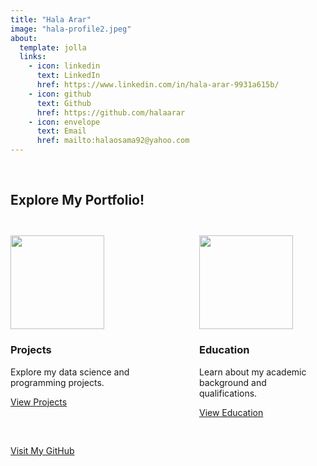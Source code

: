 ```yaml
---
title: "Hala Arar"
image: "hala-profile2.jpeg"
about:
  template: jolla
  links:
    - icon: linkedin
      text: LinkedIn
      href: https://www.linkedin.com/in/hala-arar-9931a615b/
    - icon: github
      text: Github
      href: https://github.com/halaarar
    - icon: envelope
      text: Email
      href: mailto:halaosama92@yahoo.com
---
```


<br>

::: {.center-content}
## Explore My Portfolio!
:::

::: {style="display: flex; justify-content: center; gap: 100px; margin: 30px 0;"}
::: {.grid-item style="width: 300px;"}
::: {.center-content}
![](images/projects.png){width=150px}
:::

### Projects

Explore my data science and programming projects.

[View Projects](projects.qmd){.btn .btn-outline-dark}
:::

::: {.grid-item style="width: 300px;"}
::: {.center-content}
![](images/education.png){width=150px}
:::

### Education

Learn about my academic background and qualifications.

[View Education](Education.qmd){.btn .btn-outline-dark}
:::
:::

::: {.center-content}
[Visit My GitHub](https://github.com/halaarar){.btn .btn-outline-dark}
:::